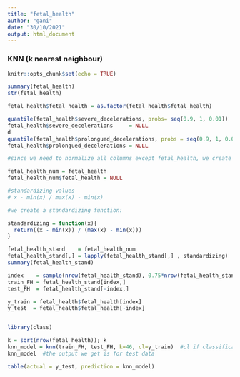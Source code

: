---
title: "fetal_health"
author: "gani"
date: "30/10/2021"
output: html_document
---

### KNN (k nearest neighbour)

```{r setup, include=FALSE}
knitr::opts_chunk$set(echo = TRUE)
```

```{r data load and cleaning}

summary(fetal_health)
str(fetal_health)

fetal_health$fetal_health = as.factor(fetal_health$fetal_health)

quantile(fetal_health$severe_decelerations, probs= seq(0.9, 1, 0.01))  #since 99% values are 0, we can remove it
fetal_health$severe_decelerations     = NULL
d
quantile(fetal_health$prolongued_decelerations, probs = seq(0.9, 1, 0.01))
fetal_health$prolongued_decelerations = NULL
```

``` {r normalizing}
#since we need to normalize all columns except fetal_health, we create the subset

fetal_health_num = fetal_health
fetal_health_num$fetal_health = NULL

#standardizing values
# x - min(x) / max(x) - min(x)

#we create a standardizing function:

standardizing = function(x){
  return((x - min(x)) / (max(x) - min(x)))
}

fetal_health_stand    = fetal_health_num
fetal_health_stand[,] = lapply(fetal_health_stand[,] , standardizing)
summary(fetal_health_stand)
```

``` {r training and testing then knn}
index    = sample(nrow(fetal_health_stand), 0.75*nrow(fetal_health_stand))
train_FH = fetal_health_stand[index,]
test_FH  = fetal_health_stand[-index,]

y_train = fetal_health$fetal_health[index]
y_test  = fetal_health$fetal_health[-index]


library(class)

k = sqrt(nrow(fetal_health)); k
knn_model = knn(train_FH, test_FH, k=46, cl=y_train)  #cl if classification 
knn_model  #the output we get is for test data

table(actual = y_test, prediction = knn_model)
```